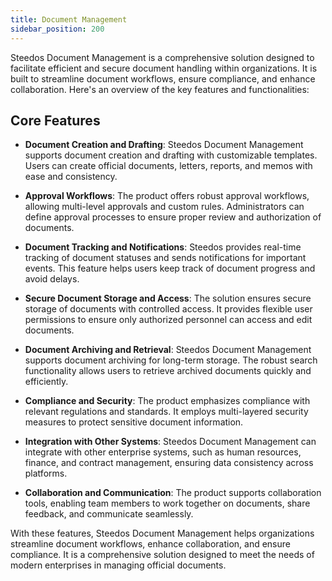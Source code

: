 ```yaml
---
title: Document Management 
sidebar_position: 200
---
```


Steedos Document Management is a comprehensive solution designed to facilitate efficient and secure document handling within organizations. It is built to streamline document workflows, ensure compliance, and enhance collaboration. Here's an overview of the key features and functionalities:

## Core Features

- **Document Creation and Drafting**:
  Steedos Document Management supports document creation and drafting with customizable templates. Users can create official documents, letters, reports, and memos with ease and consistency.

- **Approval Workflows**:
  The product offers robust approval workflows, allowing multi-level approvals and custom rules. Administrators can define approval processes to ensure proper review and authorization of documents.

- **Document Tracking and Notifications**:
  Steedos provides real-time tracking of document statuses and sends notifications for important events. This feature helps users keep track of document progress and avoid delays.

- **Secure Document Storage and Access**:
  The solution ensures secure storage of documents with controlled access. It provides flexible user permissions to ensure only authorized personnel can access and edit documents.

- **Document Archiving and Retrieval**:
  Steedos Document Management supports document archiving for long-term storage. The robust search functionality allows users to retrieve archived documents quickly and efficiently.

- **Compliance and Security**:
  The product emphasizes compliance with relevant regulations and standards. It employs multi-layered security measures to protect sensitive document information.

- **Integration with Other Systems**:
  Steedos Document Management can integrate with other enterprise systems, such as human resources, finance, and contract management, ensuring data consistency across platforms.

- **Collaboration and Communication**:
  The product supports collaboration tools, enabling team members to work together on documents, share feedback, and communicate seamlessly.

With these features, Steedos Document Management helps organizations streamline document workflows, enhance collaboration, and ensure compliance. It is a comprehensive solution designed to meet the needs of modern enterprises in managing official documents.